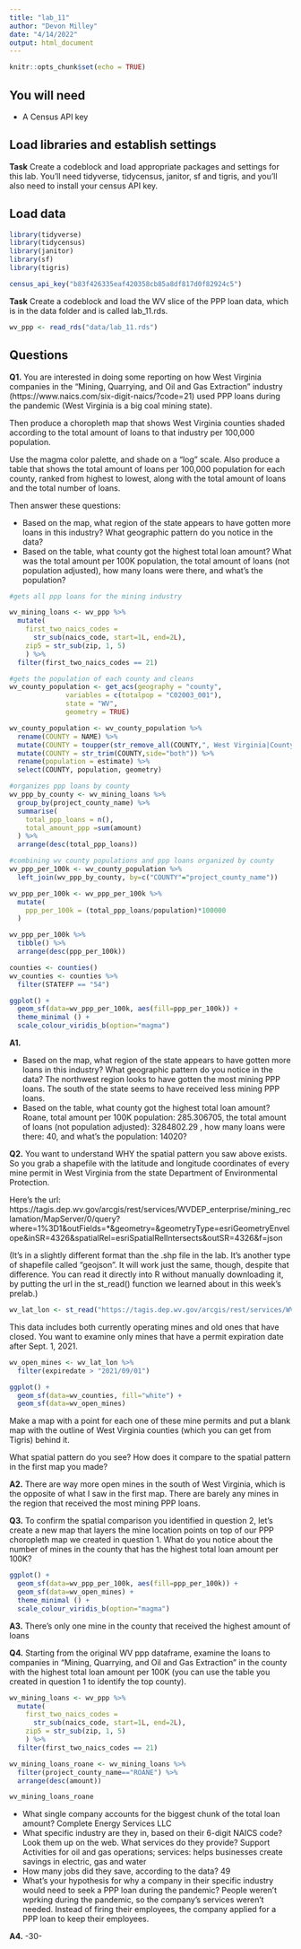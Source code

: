 ```yaml
---
title: "lab_11"
author: "Devon Milley"
date: "4/14/2022"
output: html_document
---
```


```r
knitr::opts_chunk$set(echo = TRUE)
```

## You will need

* A Census API key

## Load libraries and establish settings

**Task** Create a codeblock and load appropriate packages and settings for this lab. You'll need tidyverse, tidycensus, janitor, sf and tigris, and you'll also need to install your census API key.

## Load data
```r
library(tidyverse)
library(tidycensus)
library(janitor)
library(sf)
library(tigris)

census_api_key("b83f426335eaf420358cb85a8df817d0f82924c5")
```

**Task** Create a codeblock and load the WV slice of the PPP loan data, which is in the data folder and is called lab_11.rds.

```r
wv_ppp <- read_rds("data/lab_11.rds")
```


## Questions

**Q1.** You are interested in doing some reporting on how West Virginia companies in the "Mining, Quarrying, and Oil and Gas Extraction" industry (https://www.naics.com/six-digit-naics/?code=21) used PPP loans during the pandemic (West Virginia is a big coal mining state).  

Then produce a choropleth map that shows West Virginia counties shaded according to the total amount of loans to that industry per 100,000 population.

Use the magma color palette, and shade on a "log" scale. Also produce a table that shows the total amount of loans per 100,000 population for each county, ranked from highest to lowest, along with the total amount of loans and the total number of loans.

Then answer these questions:

* Based on the map, what region of the state appears to have gotten more loans in this industry? What geographic pattern do you notice in the data?
* Based on the table, what county got the highest total loan amount? What was the total amount per 100K population, the total amount of loans (not population adjusted), how many loans were there, and what's the population?

```r
#gets all ppp loans for the mining industry

wv_mining_loans <- wv_ppp %>% 
  mutate(
    first_two_naics_codes =
      str_sub(naics_code, start=1L, end=2L),
    zip5 = str_sub(zip, 1, 5)
    ) %>% 
  filter(first_two_naics_codes == 21)
```

```r
#gets the population of each county and cleans
wv_county_population <- get_acs(geography = "county",
              variables = c(totalpop = "C02003_001"),
              state = "WV",
              geometry = TRUE)

wv_county_population <- wv_county_population %>%
  rename(COUNTY = NAME) %>%
  mutate(COUNTY = toupper(str_remove_all(COUNTY,", West Virginia|County"))) %>%
  mutate(COUNTY = str_trim(COUNTY,side="both")) %>%
  rename(population = estimate) %>%
  select(COUNTY, population, geometry)

```

```r
#organizes ppp loans by county
wv_ppp_by_county <- wv_mining_loans %>%
  group_by(project_county_name) %>%
  summarise(
    total_ppp_loans = n(),
    total_amount_ppp =sum(amount)
  ) %>%
  arrange(desc(total_ppp_loans))

```

```r
#combining wv county populations and ppp loans organized by county
wv_ppp_per_100k <- wv_county_population %>%
  left_join(wv_ppp_by_county, by=c("COUNTY"="project_county_name"))

wv_ppp_per_100k <- wv_ppp_per_100k %>% 
  mutate(
    ppp_per_100k = (total_ppp_loans/population)*100000
  )

```

```r
wv_ppp_per_100k %>% 
  tibble() %>% 
  arrange(desc(ppp_per_100k))
```


```r
counties <- counties() 
wv_counties <- counties %>%
  filter(STATEFP == "54")
```

```r
ggplot() + 
  geom_sf(data=wv_ppp_per_100k, aes(fill=ppp_per_100k)) +
  theme_minimal () +
  scale_colour_viridis_b(option="magma")
```

**A1.**

* Based on the map, what region of the state appears to have gotten more loans in this industry? What geographic pattern do you notice in the data?
The northwest region looks to have gotten the most mining PPP loans. The south of the state seems to have received less mining PPP loans. 
* Based on the table, what county got the highest total loan amount?
Roane, total amount per 100K population: 285.306705, the total amount of loans (not population adjusted): 3284802.29	, how many loans were there: 40, and what's the population: 14020?

**Q2.** You want to understand WHY the spatial pattern you saw above exists.  So you grab a shapefile with the latitude and longitude coordinates of every mine permit in West Virginia from the state Department of Environmental Protection.

Here's the url: https://tagis.dep.wv.gov/arcgis/rest/services/WVDEP_enterprise/mining_reclamation/MapServer/0/query?where=1%3D1&outFields=*&geometry=&geometryType=esriGeometryEnvelope&inSR=4326&spatialRel=esriSpatialRelIntersects&outSR=4326&f=json

(It's in a slightly different format than the .shp file in the lab. It's another type of shapefile called "geojson".  It will work just the same, though, despite that difference. You can read it directly into R without manually downloading it, by putting the url in the st_read() function we learned about in this week's prelab.)

```r
wv_lat_lon <- st_read("https://tagis.dep.wv.gov/arcgis/rest/services/WVDEP_enterprise/mining_reclamation/MapServer/0/query?where=1%3D1&outFields=*&geometry=&geometryType=esriGeometryEnvelope&inSR=4326&spatialRel=esriSpatialRelIntersects&outSR=4326&f=json")
```


This data includes both currently operating mines and old ones that have closed.  You want to examine only mines that have a permit expiration date after Sept. 1, 2021.

```r
wv_open_mines <- wv_lat_lon %>% 
  filter(expiredate > "2021/09/01")
```

```r
ggplot() + 
  geom_sf(data=wv_counties, fill="white") +
  geom_sf(data=wv_open_mines)

```

Make a map with a point for each one of these mine permits and put a blank map with the outline of West Virginia counties (which you can get from Tigris) behind it.

What spatial pattern do you see? How does it compare to the spatial pattern in the first map you made?


**A2.** There are way more open mines in the south of West Virginia, which is the opposite of what I saw in the first map. There are barely any mines in the region that received the most mining PPP loans.

**Q3.** To confirm the spatial comparison you identified in question 2, let's create a new map that layers the mine location points on top of our PPP choropleth map we created in question 1. What do you notice about the number of mines in the county that has the highest total loan amount per 100K?

```r
ggplot() + 
  geom_sf(data=wv_ppp_per_100k, aes(fill=ppp_per_100k)) +
  geom_sf(data=wv_open_mines) +
  theme_minimal () +
  scale_colour_viridis_b(option="magma") 


```


**A3.** There's only one mine in the county that received the highest amount of loans

**Q4.** Starting from the original WV ppp dataframe, examine the loans to companies in "Mining, Quarrying, and Oil and Gas Extraction" in the county with the highest total loan amount per 100K (you can use the table you created in question 1 to identify the top county).

```r
wv_mining_loans <- wv_ppp %>% 
  mutate(
    first_two_naics_codes =
      str_sub(naics_code, start=1L, end=2L),
    zip5 = str_sub(zip, 1, 5)
    ) %>% 
  filter(first_two_naics_codes == 21)
```

```r
wv_mining_loans_roane <- wv_mining_loans %>% 
  filter(project_county_name=="ROANE") %>% 
  arrange(desc(amount))

wv_mining_loans_roane
```


* What single company accounts for the biggest chunk of the total loan amount?
Complete Energy Services LLC
* What specific industry are they in, based on their 6-digit NAICS code? Look them up on the web. What services do they provide?
Support Activities for oil and gas operations; services: helps businesses create savings in electric, gas and water
* How many jobs did they save, according to the data? 49
* What's your hypothesis for why a company in their specific industry would need to seek a PPP loan during the pandemic? People weren't wprking during the pandemic, so the company's services weren't needed. Instead of firing their employees, the company applied for a PPP loan to keep their employees.

**A4.**
-30-
